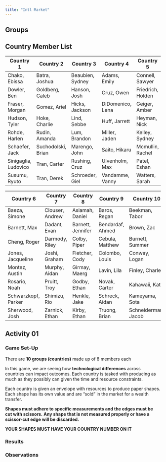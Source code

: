 ```yaml
---
title: "Intl Market"
---
```


## Groups

::: {.callout-note appearance="minimal" collapse="true"}
## Country Member List

|  Country 1  |  Country 2  |    Country 3   |  Country 4 |   Country 5   |
|-------------|-------------|----------------|------------|---------------|
|Chako, Ebissa|Batra, Joshua|Beaubien, Sydney|Adams, Emily|Connell, Sawyer|
|Dowler, Ben|Goldberg, Caleb|Hanson, Josh|Cruz, Owen|Friedrich, Holden|
|Fraser, Morgan|Gomez, Ariel|Hicks, Jackson|DiDomenico, Lena|Geiger, Amber|
|Hudson, Tyler|Hoke, Charlie|Lind, Sebbe|Huff, Jarrett|Heyman, Nick|
|Rohde, Harlen|Rudin, Amanda|Lum, Brandon|Miller, Jaden|Kelley, Sydney|
|Schaefer, Jack|Suchodolski, Brian|Marengo, John|Saito, Hikaru|Mcmullin, Rachel|
|Sinigaglia, Ludovico|Tran, Carter|Rushing, Cruz|Ulvenholm, Max|Patel, Eshan|
|Susumu, Ryuto|Tran, Derek|Schroeder, Giel|Vandamme, Vanny|Watters, Sarah|

|   Country 6  |    Country 7   |    Country 8   |  Country 9  |   Country 10  |
|--------------|----------------|----------------|-------------|---------------|
|Baeza, Simone |Clouser, Andrew |Asiamah, Daniel |Baros, Regan |Beekman, Tabor |
|Barnett, Max |Dadant, Evan |Barnett, Jennifer |Bendardaf, Ahmed |Brown, Zac |
|Cheng, Roger |Darmody, Riley |Colby, Piper |Cebula, Matthew |Burnett, Summer |
|Jones, Jacqueline |Joshi, Graham |Fletcher, Cody |Colombo, Louis |Conway, Logan |
|Montez, Austin |Murphy, Aidan |Girmay, Maerg |Lavin, Lila |Finley, Charlee |
|Rosario, Noah |Pruitt, Troy |Godby, Ethan |Novak, Carter |Kahawaii, Kate|
|Schwarzkopf, Parker |Shimizu, Rio |Henkle, Jake |Schreck, Aidan |Kameyama, Sota |
|Sherwood, Josh |Zarnick, Ethan |Kirby, Ethan |Truong, Brian |Schneiderman, Jacob |

:::

## Activity 01

### Game Set-Up

There are **10 groups (countries)** made up of 8 members each

In this game, we are seeing how **technological differences** across countries can impact outcomes.
Each country is tasked with producing as much as they possibly can given the time and resource constraints.

Each country is given an envelope with resources to produce paper shapes. 
Each shape has its own value and are "sold" in the market for a wealth transfer. 

**Shapes must adhere to specific measurements and the edges must be cut with scissors.**
**Any shape that is not measured properly or have a scissor-cut edge will be discarded.**

**YOUR SHAPES MUST HAVE YOUR COUNTRY NUMBER ON IT**

<!--
There are **three different type of countries** with the following **endowments**:

:::: {.columns .align-center}

::: {.column width="30%"}
**High Income** (2)

- x2 Scissors
- x2 Rulers
- x2 Protractors
- x2 Pencils
- x5 White Paper
- x5 $100 Notes
:::

::: {.column width="40%"}
**Middle Income** (5)

- x1 Rulers
- x2 Pencils
- x5 White Paper
- x5 $100 Notes
:::

::: {.column width="30%"}
**Low Income** (3)

- x2 Pencils
- x5 White Paper
- x5 $100 Notes
:::

::::



-->

### Results

<!--
| Country | Circles | Rectangles | Equi-Tri | Triangle | Half | Cash | Wealth | Share |
|---------|---------|------------|---------|----------|------|------|--------|-------|
| 1       | 0       | 0          | 0       | 0        | 0    | 0    | 0      | 0%    |
| 2       | 0       | 0          | 0       | 0        | 0    | 0    | 0      | 0%    |
| 3       | 0       | 0          | 0       | 0        | 0    | 0    | 0      | 0%    |
| 4       | 0       | 0          | 0       | 0        | 0    | 0    | 0      | 0%    |
| 5       | 0       | 0          | 0       | 0        | 0    | 0    | 0      | 0%    |
| 6       | 0       | 0          | 0       | 0        | 0    | 0    | 0      | 0%    |
| 7       | 0       | 0          | 0       | 0        | 0    | 0    | 0      | 0%    |
| 8       | 0       | 0          | 0       | 0        | 0    | 0    | 0      | 0%    |
| 9       | 0       | 0          | 0       | 0        | 0    | 0    | 0      | 0%    |
| 10      | 0       | 0          | 0       | 0        | 0    | 0    | 0      | 0%    |
| **Total** | **0**   | **0**        | **0**   | **0**      | **0**  | **0**  | **0**    | **0%**  |
-->

### Observations

<!--
## Activity 02

### Game Set-Up

### Results

### Observations

## Activity 03

### Game Set-Up

### Results

### Observations
-->